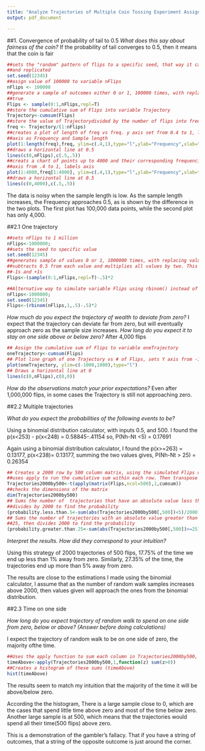```yaml
---
title: "Analyze Trajectories of Multiple Coin Tossing Experiment Assignment 1 - John Navarro"
output: pdf_document

---
```


##1. Convergence of probability of tail to 0.5
*What does this say about fairness of the coin?*
If the probability of tail converges to 0.5, then it means that the coin is fair


```r
##sets the "random" pattern of flips to a specific seed, that way it can be random
##and replicated
set.seed(12345)
##asign value of 100000 to variable nFlips
nFlips <- 100000
##generate a sample of outcomes either 0 or 1, 100000 times, with replacing set to 
##true
Flips <- sample(0:1,nFlips,repl=T)
##store the cumulative sum of Flips into variable Trajectory
Trajectory<-cumsum(Flips)
##store the value of Trajectorydivided by the number of flips into freq
freq <- Trajectory/(1:nFlips)
##creates a plot of length of freq vs freq. y axis set from 0.4 to 1, labels the 
##axis as Frequency and Sample length
plot(1:length(freq),freq, ylim=c(.4,1),type="l",ylab="Frequency",xlab="Sample Length")
##draws a horizontal line at 0.5
lines(c(0,nFlips),c(.5,.5))
##creats a chart of points up to 4000 and their corresponding frequencies, sets y 
##axis from .4 to 1, labels axis
plot(1:4000,freq[1:4000], ylim=c(.4,1),type="l",ylab="Frequency",xlab="Sample Length") 
##draws a horizontal line at 0.5
lines(c(0,4000),c(.5,.5))
```

  The data is noisy when the sample length is low. As the sample length increases, 
  the Frequency approaches 0.5, as is shown by the difference in the two plots. The
  first plot has 100,000 data points, while the second plot has only 4,000.

##2.1 One trajectory
```r
##sets nFlips to 1 million
nFlips<-1000000;
##sets the seed to specific value
set.seed(12345)
##generates sample of values 0 or 1, 1000000 times, with replacing values, 
##subtracts 0.5 from each value and multiplies all values by two. This will give us
##-1s and +1s
Flips<-(sample(0:1,nFlips,repl=T)-.5)*2
```

```r
##Alternative way to simulate variable Flips using rbinom() instead of sample()
nFlips<-1000000;
set.seed(12345)
Flips<-(rbinom(nFlips,1,.5)-.5)*2
```

*How much do you expect the trajectory of wealth to deviate from zero?*
  I expect that the trajectory can deviate far from zero, but will     eventually 
  approach zero as the sample size increases.
*How long do you expect it to stay on one side above or below zero?*
  After 4,000 flips
  
```r
## Assign the cumulative sum of Flips to variable oneTrajectory
oneTrajectory<-cumsum(Flips)
## Plot line graph of one Trajectory vs # of Flips, sets Y axis from -1000 to +1000
plot(oneTrajectory, ylim=c(-1000,1000),type="l")
## Draws a horizontal line at 0
lines(c(0,nFlips),c(0,0))
```
*How do the observations match your prior expectations?*
  Even after 1,000,000 flips, in some cases the Trajectory is still not approaching
  zero.

##2.2 Multiple trajectories

*What do you expect the probabilities of the following events to be?*

  Using a binomial distribution calculator, with inputs 0.5, and 500. I found the 
  p(x<253) - p(x<248) = 0.58845-.41154 so, P(Nh-Nt <5) = 0.17691

  Again using a binomial distribution calculator, I found the p(x>=263) = 0.13177, 
  p(x<238)= 0.13177, summing the two values gives,
  P(Nh-Nt > 25) = 0.26354

```r
## Creates a 2000 row by 500 column matrix, using the simulated Flips data, and 
##uses apply to run the cumulative sum within each row. Then transpose the matrix
Trajectories2000by500<-t(apply(matrix(Flips,ncol=500),1,cumsum))
##checks the dimensions of the matrix
dim(Trajectories2000by500)
## Sums the number of  trajectories that have an absolute value less than 5, then 
##divides by 2000 to find the probability
(probability.less.than.5<-sum(abs(Trajectories2000by500[,500])<5)/2000)
## Sums the number of trajectories with an absolute value greater than or equal to 
##25, then divides 2000 to find the probability
(probability.greater.than.25<-sum(abs(Trajectories2000by500[,500])>=25)/2000)
```
*Interpret the results. How did they correspond to your intuition?*

  Using this strategy of 2000 trajectories of 500 flips, 17.75% of the time we end
  up less than 1% away from zero. Similarly, 27.35% of the time, the trajectories
  end up more than 5% away from zero.

  The results are close to the estimations I made using the binomial calculator, I 
  assume that as the number of random walk samples increases above 2000, then 
  values given will approach the ones from the binomial distribution.


##2.3 Time on one side

*How long do you expect trajectory of random walk to spend on one side from zero,
below or above? (Answer before doing calculations)*

  I expect the trajectory of random walk to be on one side of zero, the majority
  ofthe time.
```r
##Uses the apply function to sum each column in Trajectories2000by500, gives 500 ##sums
timeAbove<-apply(Trajectories2000by500,1,function(z) sum(z>0))
##Creates a histogram of these sums (timeAbove)
hist(timeAbove)
```

  The results seem to match my intuition that the majority of the time it will be
  above/below zero.

  According the the histogram, There is a large sample close to 0, which are the
  cases that spend little time above zero and most of the time below zero. Another
  large sample is at 500, which means that the trajectories would spend all their
  time(500 flips) above zero.

  This is a demonstration of the gambler's fallacy. That if you have a string of
  outcomes, that a string of the opposite outcome is just around the corner.
